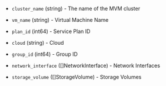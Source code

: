 <!-- Code generated from the comments of the Config struct in builder/hpe-vme/clone/config.go; DO NOT EDIT MANUALLY -->

- `cluster_name` (string) - The name of the MVM cluster

- `vm_name` (string) - Virtual Machine Name

- `plan_id` (int64) - Service Plan ID

- `cloud` (string) - Cloud

- `group_id` (int64) - Group ID

- `network_interface` ([]NetworkInterface) - Network Interfaces

- `storage_volume` ([]StorageVolume) - Storage Volumes

<!-- End of code generated from the comments of the Config struct in builder/hpe-vme/clone/config.go; -->

